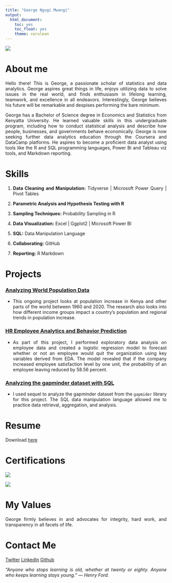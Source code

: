 ```yaml
---
title: "George Ngugi Mwangi"
output:
  html_document:
    toc: yes
    toc_float: yes
    theme: cerulean
---
```

<style>
body {
text-align: justify}
</style>

![](graphics/me.jpg)


# About me

Hello there! This is George, a passionate scholar of statistics and data analytics. George aspires great things in life, enjoys utilizing data to solve issues in the real world, and finds enthusiasm in lifelong learning, teamwork, and excellence in all endeavors. Interestingly, George believes his future will be remarkable and despises performing the bare minimum.

George has a Bachelor of Science degree in Economics and Statistics from Kenyatta University. He learned valuable skills in this undergraduate program, including how to conduct statistical analysis and describe how people, businesses, and governments behave economically. George is now seeking further data analytics education through the Coursera and DataCamp platforms. He aspires to become a proficient data analyst using tools like the R and SQL programming languages, Power Bi and Tableau viz tools, and Markdown reporting.

# Skills
<style>
body {
text-align: left}
</style>
1. **Data Cleaning and Manipulation:** Tidyverse | Microsoft Power Query | Pivot Tables

2. **Parametric Analysis and Hypothesis Testing with R**

3. **Sampling Techniques:** Probability Sampling in R

4. **Data Visualization:** Excel | Ggplot2 | Microsoft Power BI

5. **SQL:** Data Manipulation Language

6. **Collaborating:** GitHub

7. **Reporting:** R Markdown

<style>
body {
text-align: justify}
</style>
# Projects

### [Analyzing World Population Data](content/script.html)
* This ongoing project looks at population increase in Kenya and other parts of the world between 1960 and 2020. The research also looks into how different income groups impact a country's population and regional trends in population increase.

### [HR Employee Analytics and Behavior Prediction](content/Project_Report.html)
* As part of this project, I performed exploratory data analysis on employee data and created a logistic regression model to forecast whether or not an employee would quit the organization using key variables derived from EDA. The model revealed that if the company increased employee satisfaction level by one unit, the probability of an employee leaving reduced by 58.56 percent.

### [Analyzing the gapminder dataset with SQL](content/working-with-the-gapminder-dataset.html)
* I used sequel to analyze the gapminder dataset from the `gapmider` library for this project. The SQL data manipulation language allowed me to practice data retrieval, aggregation, and analysis.

# Resume

Download [here](content/Profile.pdf)

# Certifications
![](graphics/foundation.jpg)

![](graphics/ask.jpg)

# My Values
George firmly believes in and advocates for integrity, hard work, and transparency in all facets of life.

# Contact Me
[Twitter](https://twitter.com/mwangi__george)       [LinkedIn](https://www.linkedin.com/in/georgemwangikenya)       [Github](https://github.com/mwangi-george)

*“Anyone who stops learning is old, whether at twenty or eighty. Anyone who keeps learning stays young.” ― Henry Ford.*
